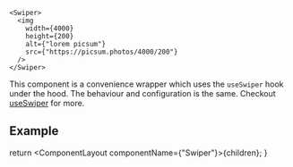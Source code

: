 
```tsx
<Swiper>
  <img
    width={4000}
    height={200}
    alt={"lorem picsum"}
    src={"https://picsum.photos/4000/200"}
  />
</Swiper>
```

This component is a convenience wrapper which uses the `useSwiper` hook under the hood.
The behaviour and configuration is the same. Checkout [useSwiper](/docs/hooks/use-swiper) for more.

## Example

<Demo data={Default} />

  return <ComponentLayout componentName={"Swiper"}>{children}</ComponentLayout>;
}
